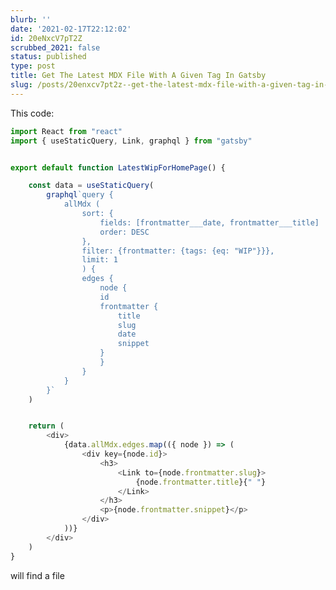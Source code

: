 ```yaml
---
blurb: ''
date: '2021-02-17T22:12:02'
id: 20eNxcV7pT2Z
scrubbed_2021: false
status: published
type: post
title: Get The Latest MDX File With A Given Tag In Gatsby
slug: /posts/20enxcv7pt2z--get-the-latest-mdx-file-with-a-given-tag-in-gatsby
---
```


This code:

```javascript
import React from "react"
import { useStaticQuery, Link, graphql } from "gatsby"


export default function LatestWipForHomePage() {

    const data = useStaticQuery(
        graphql`query {
            allMdx (
                sort: {
                    fields: [frontmatter___date, frontmatter___title]
                    order: DESC
                }, 
                filter: {frontmatter: {tags: {eq: "WIP"}}}, 
                limit: 1
                ) {
                edges {
                    node {
                    id
                    frontmatter {
                        title
                        slug
                        date
                        snippet
                    }
                    }
                }
            }
        }`
    )


    return (
        <div>
            {data.allMdx.edges.map(({ node }) => (
                <div key={node.id}>
                    <h3>
                        <Link to={node.frontmatter.slug}>
                            {node.frontmatter.title}{" "}
                        </Link>
                    </h3>
                    <p>{node.frontmatter.snippet}</p>
                </div>
            ))}
        </div>
    )
}
```

will find a file
